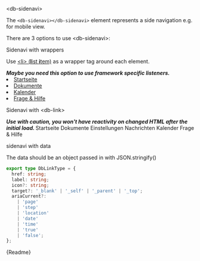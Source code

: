


<Meta title="02-Navigation/Sidenavi/Intro" />

<db-headline variant="1">&lt;db-sidenavi&gt;</db-headline>

The `<db-sidenavi></db-sidenavi>` element represents a side navigation e.g. for mobile view.

There are 3 options to use &lt;db-sidenavi&gt;:

<db-headline>Sidenavi with wrappers</db-headline>

Use [&lt;li&gt; (**l**ist **i**tem)](https://developer.mozilla.org/en-US/docs/Web/HTML/Element/li) as a wrapper tag around each element.

<i>
  <strong>
    Maybe you need this option to use framework specific listeners.
  </strong>
</i>

<Canvas>
  <db-sidenavi>
    <li>
      <a rel="index" href="#" aria-current="page">
        Startseite
      </a>
    </li>
    <li>
      <a rel="documents" href="#">
        Dokumente
      </a>
    </li>
    <li>
      <a rel="calendar" href="#">
        Kalender
      </a>
    </li>
    <li>
      <a rel="help" href="#">
        Frage &amp; Hilfe
      </a>
    </li>
  </db-sidenavi>
</Canvas>

<db-headline>Sidenavi with &lt;db-link&gt;</db-headline>

<i>
  <strong>
    Use with caution, you won't have reactivity on changed HTML after the initial load.
  </strong>
</i>

<Canvas>
  <db-sidenavi>
    <db-link rel="index" href="#" aria-current="page">Startseite</db-link>
    <db-link rel="documents" href="#">Dokumente</db-link>
    <db-link icon="settings" href="#">Einstellungen</db-link>
    <db-link icon="chat" href="#">Nachrichten</db-link>
    <db-link rel="calendar" href="#">Kalender</db-link>
    <db-link rel="help" href="#">Frage &amp; Hilfe</db-link>
  </db-sidenavi>
</Canvas>

<db-headline>sidenavi with data</db-headline>

<Canvas>
  <db-sidenavi data={mockDataIcon()} />
</Canvas>

The data should be an object passed in with JSON.stringify()

```typescript
export type DbLinkType = {
  href: string;
  label: string;
  icon?: string;
  target?: '_blank' | '_self' | '_parent' | '_top';
  ariaCurrent?:
    | 'page'
    | 'step'
    | 'location'
    | 'date'
    | 'time'
    | 'true'
    | 'false';
};
```

<Markdown>{Readme}</Markdown>
